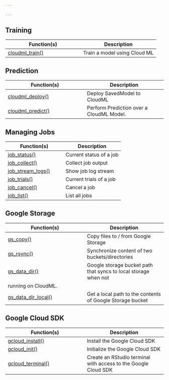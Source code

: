 ```yaml
---
 
---
```

 
## Training
 
Function(s) | Description
|---|---|
|[cloudml_train()](/reference/cloudml/cloudml_train.html)|Train a model using Cloud ML|
 
## Prediction
 
Function(s) | Description
|---|---|
|[cloudml_deploy()](/reference/cloudml/cloudml_deploy.html)|Deploy SavedModel to CloudML|
|[cloudml_predict()](/reference/cloudml/cloudml_predict.html)|Perform Prediction over a CloudML Model.|
 
## Managing Jobs
 
Function(s) | Description
|---|---|
|[job_status()](/reference/cloudml/job_status.html)|Current status of a job|
|[job_collect()](/reference/cloudml/job_collect.html)|Collect job output|
|[job_stream_logs()](/reference/cloudml/job_stream_logs.html)|Show job log stream|
|[job_trials()](/reference/cloudml/job_trials.html)|Current trials of a job|
|[job_cancel()](/reference/cloudml/job_cancel.html)|Cancel a job|
|[job_list()](/reference/cloudml/job_list.html)|List all jobs|
 
## Google Storage
 
Function(s) | Description
|---|---|
|[gs_copy()](/reference/cloudml/gs_copy.html)|Copy files to / from Google Storage|
|[gs_rsync()](/reference/cloudml/gs_rsync.html)|Synchronize content of two buckets/directories|
|[gs_data_dir()](/reference/cloudml/gs_data_dir.html)|Google storage bucket path that syncs to local storage when not
running on CloudML.|
|[gs_data_dir_local()](/reference/cloudml/gs_data_dir_local.html)|Get a local path to the contents of Google Storage bucket|
 
## Google Cloud SDK
 
Function(s) | Description
|---|---|
|[gcloud_install()](/reference/cloudml/gcloud_install.html)|Install the Google Cloud SDK|
|[gcloud_init()](/reference/cloudml/gcloud_init.html)|Initialize the Google Cloud SDK|
|[gcloud_terminal()](/reference/cloudml/gcloud_terminal.html)|Create an RStudio terminal with access to the Google Cloud SDK|
